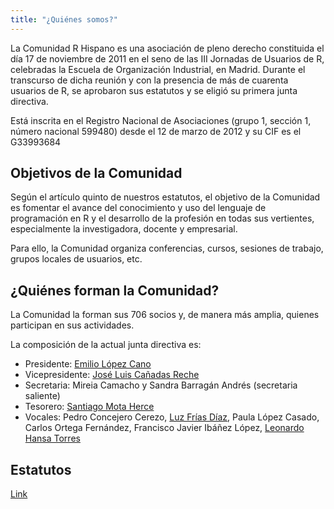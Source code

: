 ```yaml
---
title: "¿Quiénes somos?"
---
```


La Comunidad R Hispano es una asociación de pleno derecho constituida el día 17 de noviembre de 2011 en el seno de las III Jornadas de Usuarios de R, celebradas la Escuela de Organización Industrial, en Madrid. Durante el transcurso de dicha reunión y con la presencia de más de cuarenta usuarios de R, se aprobaron sus estatutos y se eligió su primera junta directiva.

Está inscrita en el Registro Nacional de Asociaciones (grupo 1, sección 1, número nacional 599480) desde el 12 de marzo de 2012 y su CIF es el G33993684

## Objetivos de la Comunidad

Según el artículo quinto de nuestros estatutos, el objetivo de la Comunidad es fomentar el avance del conocimiento y uso del lenguaje de programación en R y el desarrollo de la profesión en todas sus vertientes, especialmente la investigadora, docente y empresarial.

Para ello, la Comunidad organiza conferencias, cursos, sesiones de trabajo, grupos locales de usuarios, etc.

## ¿Quiénes forman la Comunidad?

La Comunidad la forman sus 706 socios y, de manera más amplia, quienes participan en sus actividades.

La composición de la actual junta directiva es:

-   Presidente: [Emilio López Cano](https://www.lcano.com/public/es/)
-   Vicepresidente: [José Luis Cañadas Reche](https://muestrear-no-es-pecado.netlify.app/)
-   Secretaria: Mireia Camacho  y Sandra Barragán Andrés (secretaria saliente)
-   Tesorero: [Santiago Mota Herce](https://es.linkedin.com/in/santiagomota)
-   Vocales: Pedro Concejero Cerezo, [Luz Frías Díaz](https://www.linkedin.com/in/luzfrias), Paula López Casado, Carlos Ortega Fernández, Francisco Javier Ibáñez López, [Leonardo Hansa Torres](https://leonardohansa.com/)

## Estatutos

[Link](doc_comunidad/Estatutos-R-es_v2.pdf)
